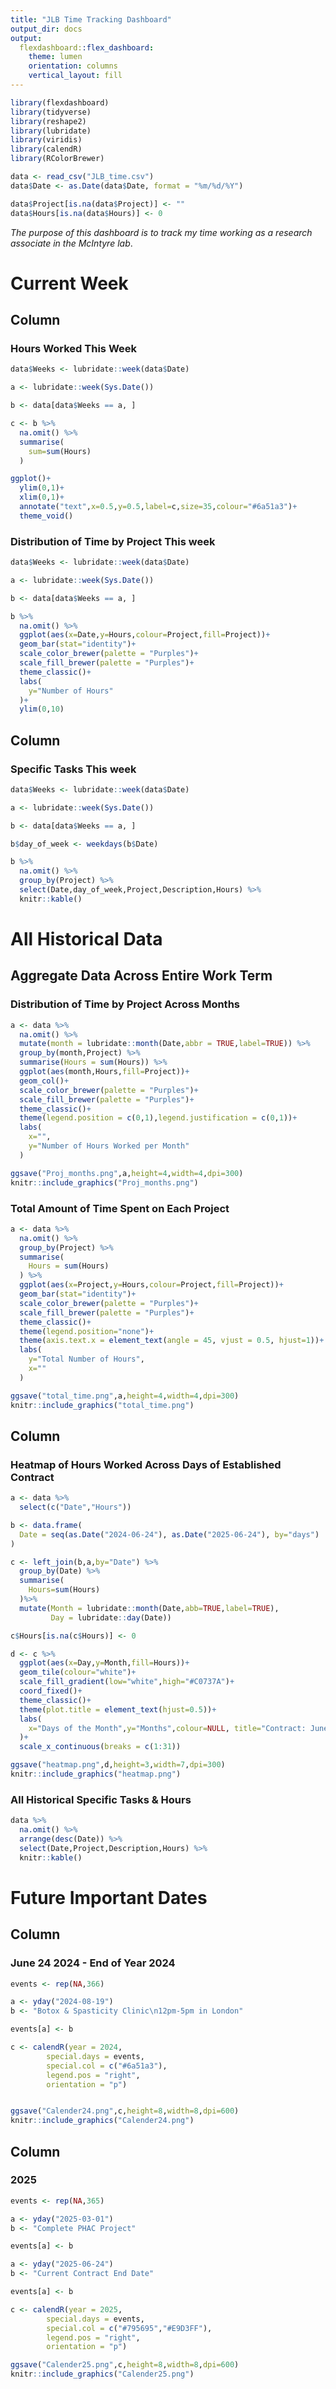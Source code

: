 ```yaml
---
title: "JLB Time Tracking Dashboard"
output_dir: docs
output:
  flexdashboard::flex_dashboard:
    theme: lumen
    orientation: columns
    vertical_layout: fill
---
```


```r
library(flexdashboard)
library(tidyverse)
library(reshape2)
library(lubridate)
library(viridis) 
library(calendR)
library(RColorBrewer)

data <- read_csv("JLB_time.csv")
data$Date <- as.Date(data$Date, format = "%m/%d/%Y")

data$Project[is.na(data$Project)] <- ""
data$Hours[is.na(data$Hours)] <- 0
```

*The purpose of this dashboard is to track my time working as a research associate in the McIntyre lab*.

Current Week
=======================================================================

Column {data-width=250}
-----------------------------------------------------------------------

### Hours Worked This Week 

```r
data$Weeks <- lubridate::week(data$Date)

a <- lubridate::week(Sys.Date())

b <- data[data$Weeks == a, ]

c <- b %>%
  na.omit() %>%
  summarise(
    sum=sum(Hours)
  )

ggplot()+
  ylim(0,1)+
  xlim(0,1)+
  annotate("text",x=0.5,y=0.5,label=c,size=35,colour="#6a51a3")+
  theme_void()
```

### Distribution of Time by Project This week 

```r
data$Weeks <- lubridate::week(data$Date)

a <- lubridate::week(Sys.Date())

b <- data[data$Weeks == a, ]

b %>%
  na.omit() %>%
  ggplot(aes(x=Date,y=Hours,colour=Project,fill=Project))+
  geom_bar(stat="identity")+
  scale_color_brewer(palette = "Purples")+
  scale_fill_brewer(palette = "Purples")+
  theme_classic()+
  labs(
    y="Number of Hours"
  )+
  ylim(0,10)
```

Column {data-width=350}
-----------------------------------------------------------------------

### Specific Tasks This week

```r
data$Weeks <- lubridate::week(data$Date)

a <- lubridate::week(Sys.Date())

b <- data[data$Weeks == a, ]

b$day_of_week <- weekdays(b$Date)

b %>%
  na.omit() %>%
  group_by(Project) %>%
  select(Date,day_of_week,Project,Description,Hours) %>%
  knitr::kable()
```

All Historical Data
=======================================================================

Aggregate Data Across Entire Work Term {data-width=250}
-----------------------------------------------------------------------

### Distribution of Time by Project Across Months 

```r
a <- data %>%
  na.omit() %>%
  mutate(month = lubridate::month(Date,abbr = TRUE,label=TRUE)) %>% 
  group_by(month,Project) %>%
  summarise(Hours = sum(Hours)) %>%
  ggplot(aes(month,Hours,fill=Project))+
  geom_col()+
  scale_color_brewer(palette = "Purples")+
  scale_fill_brewer(palette = "Purples")+
  theme_classic()+
  theme(legend.position = c(0,1),legend.justification = c(0,1))+
  labs(
    x="",
    y="Number of Hours Worked per Month"
  )

ggsave("Proj_months.png",a,height=4,width=4,dpi=300)
knitr::include_graphics("Proj_months.png")
```

### Total Amount of Time Spent on Each Project

```r
a <- data %>%
  na.omit() %>%
  group_by(Project) %>%
  summarise(
    Hours = sum(Hours)
  ) %>%
  ggplot(aes(x=Project,y=Hours,colour=Project,fill=Project))+
  geom_bar(stat="identity")+
  scale_color_brewer(palette = "Purples")+
  scale_fill_brewer(palette = "Purples")+
  theme_classic()+
  theme(legend.position="none")+
  theme(axis.text.x = element_text(angle = 45, vjust = 0.5, hjust=1))+
  labs(
    y="Total Number of Hours",
    x=""
  )

ggsave("total_time.png",a,height=4,width=4,dpi=300)
knitr::include_graphics("total_time.png")
```

Column {data-width=350}
-----------------------------------------------------------------------

### Heatmap of Hours Worked Across Days of Established Contract

```r
a <- data %>%
  select(c("Date","Hours"))

b <- data.frame(
  Date = seq(as.Date("2024-06-24"), as.Date("2025-06-24"), by="days")
)

c <- left_join(b,a,by="Date") %>%
  group_by(Date) %>%
  summarise(
    Hours=sum(Hours)
  )%>%
  mutate(Month = lubridate::month(Date,abb=TRUE,label=TRUE),
         Day = lubridate::day(Date))

c$Hours[is.na(c$Hours)] <- 0

d <- c %>%
  ggplot(aes(x=Day,y=Month,fill=Hours))+
  geom_tile(colour="white")+
  scale_fill_gradient(low="white",high="#C0737A")+
  coord_fixed()+
  theme_classic()+
  theme(plot.title = element_text(hjust=0.5))+
  labs(
    x="Days of the Month",y="Months",colour=NULL, title="Contract: June 2024 - June 2025"
  )+
  scale_x_continuous(breaks = c(1:31))

ggsave("heatmap.png",d,height=3,width=7,dpi=300)
knitr::include_graphics("heatmap.png")
```

### All Historical Specific Tasks & Hours 

```r
data %>%
  na.omit() %>%
  arrange(desc(Date)) %>%
  select(Date,Project,Description,Hours) %>%
  knitr::kable()
```

Future Important Dates
=====================================================================

Column {data-width=500}
---------------------------------------------------------------------

### June 24 2024 - End of Year 2024

```r

events <- rep(NA,366)

a <- yday("2024-08-19")
b <- "Botox & Spasticity Clinic\n12pm-5pm in London"

events[a] <- b

c <- calendR(year = 2024,
        special.days = events,
        special.col = c("#6a51a3"),
        legend.pos = "right",
        orientation = "p")


ggsave("Calender24.png",c,height=8,width=8,dpi=600)
knitr::include_graphics("Calender24.png")
```

Column {data-width=500}
---------------------------------------------------------------------

### 2025

```r

events <- rep(NA,365)

a <- yday("2025-03-01")
b <- "Complete PHAC Project"

events[a] <- b

a <- yday("2025-06-24")
b <- "Current Contract End Date"

events[a] <- b

c <- calendR(year = 2025,
        special.days = events,
        special.col = c("#795695","#E9D3FF"),
        legend.pos = "right",
        orientation = "p")

ggsave("Calender25.png",c,height=8,width=8,dpi=600)
knitr::include_graphics("Calender25.png")
```


















